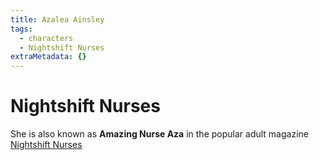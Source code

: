 ```yaml
---
title: Azalea Ainsley
tags:
  - characters
  - Nightshift Nurses
extraMetadata: {}
---
```



<Stub />

# Nightshift Nurses

She is also known as **Amazing Nurse Aza** in the popular adult magazine
[Nightshift Nurses](../organizations/nightshift-nurses.mdx)
